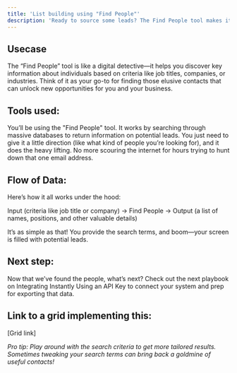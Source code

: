```yaml
---
title: 'List building using "Find People"'
description: 'Ready to source some leads? The Find People tool makes it super easy to gather the data you need on potential contacts all with just a few clicks! Lets dive in and find the people you want to connect with.'
---
```


## Usecase

The “Find People” tool is like a digital detective—it helps you discover key information about individuals based on criteria like job titles, companies, or industries. Think of it as your go-to for finding those elusive contacts that can unlock new opportunities for you and your business.

## Tools used: 

You’ll be using the "Find People" tool. It works by searching through massive databases to return information on potential leads. You just need to give it a little direction (like what kind of people you’re looking for), and it does the heavy lifting. No more scouring the internet for hours trying to hunt down that one email address.

## Flow of Data: 

Here’s how it all works under the hood:

Input (criteria like job title or company) → Find People → Output (a list of names, positions, and other valuable details)

It’s as simple as that! You provide the search terms, and boom—your screen is filled with potential leads.

## Next step: 

Now that we’ve found the people, what’s next? Check out the next playbook on Integrating Instantly Using an API Key to connect your system and prep for exporting that data.

## Link to a grid implementing this: 

[Grid link]

_Pro tip: Play around with the search criteria to get more tailored results. Sometimes tweaking your search terms can bring back a goldmine of useful contacts!_ 